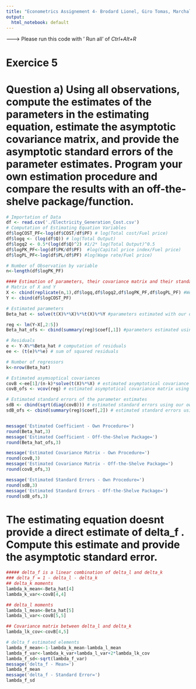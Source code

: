 ```yaml
---
title: "Econometrics Assignement 4- Brodard Lionel, Giro Tomas, Marchal Antoine, Schonenberger Ivan"
output: 
  html_notebook: default
---
```



------->  Please run this code with ' Run all' of *Ctrl+Alt+R*


# Exercice 5
# Question a) Using all observations, compute the estimates of the parameters in the estimating equation, estimate the asymptotic covariance matrix, and provide the asymptotic standard errors of the parameter estimates. Program your own estimation procedure and compare the results with an off-the-shelve package/function.

```r
# Importation of Data
df <- read.csv('./Electricity_Generation_Cost.csv')
# Computation of Estimating Equation Variables
df$logCOST_PF<-log(df$COST/df$PF) # log(Total cost/Fuel price)
df$logq <- (log(df$Q)) # log(Total Output)
df$logq2 <- 0.5*(log(df$Q)^2) #1/2* log(Total Output)^0.5
df$logPK_PF<-log(df$PK/df$PF)  #log(Capital price index/Fuel price)
df$logPL_PF<-log(df$PL/df$PF) #log(Wage rate/Fuel price)

# Number of Observation by variable
n<-length(df$logPK_PF)

#### Estimation of parameters, their covariance matrix and their standard errors.
# Matrix of X and Y
X <- cbind(replicate(n,1),df$logq,df$logq2,df$logPK_PF,df$logPL_PF) #We create a matrix with the variable of interest
Y <- cbind(df$logCOST_PF)

# Estimated parameters
Beta_hat <- solve(t(X)%*%X)%*%t(X)%*%Y #parameters estimated with our own procedure

reg <- lm(Y~X[,2:5]) 
Beta_hat_ofs <- cbind(summary(reg)$coef[,1]) #parameters estimated using an off-the-shelve package

# Residuals
e <- Y-X%*%Beta_hat # computation of residuals
ee <- (t(e)%*%e) # sum of squared residuals

# Number of regressors
k<-nrow(Beta_hat) 

# Estimated asymsoptical covariances
covB <-ee[1]/(n-k)*solve(t(X)%*%X) # estimated asymptotical covariance matrix using our own procedure
covB_ofs <- vcov(reg) # estimated asymptotical covariance matrix using an off-the-shelve package

# Estimated standard errors of the parameter estimates
sdB <- cbind(sqrt(diag(covB))) # estimated standard errors using our own procedure
sdB_ofs <- cbind(summary(reg)$coef[,2]) # estimated standard errors using an off-the-shelve package


message('Estimated Coefficient - Own Procedure=')
round(Beta_hat,3)
message('Estimated Coefficient - Off-the-Shelve Package=')
round(Beta_hat_ofs,3)

message('Estimated Covariance Matrix - Own Procedure=')
round(covB,3)
message('Estimated Covariance Matrix - Off-the-Shelve Package=')
round(covB_ofs,3)

message('Estimated Standard Errors - Own Procedure=')
round(sdB,3)
message('Estimated Standard Errors - Off-the-Shelve Package=')
round(sdB_ofs,3)
```


# The estimating equation doesnt provide a direct estimate of delta_f . Compute this estimate and provide the asymptotic standard error.
```r
##### delta_f is a linear combination of delta_l and delta_k
### delta_f = 1 - delta_l - delta_k
## delta_k moments
lambda_k_mean<-Beta_hat[4]
lambda_k_var<-covB[4,4]

## delta_l moments
lambda_l_mean<-Beta_hat[5]
lambda_l_var<-covB[5,5]

## Covariance matrix between delta_l and delta_k
lambda_lk_cov<-covB[4,5]

# delta_f estimated elements
lambda_f_mean<-1-lambda_k_mean-lambda_l_mean
lambda_f_var<-lambda_k_var+lambda_l_var+2*lambda_lk_cov
lambda_f_sd<-sqrt(lambda_f_var)
message('delta_f - Mean=')
lambda_f_mean
message('delta_f - Standard Error=')
lambda_f_sd

```